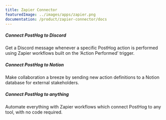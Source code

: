 ```yaml
---
title: Zapier Connector
featuredImage: ../images/apps/zapier.png
documentation: /product/zapier-connector/docs
---
```


<Section
    divider={false}
    title="Connect PostHog to 4,000+ other tools with Zapier, from Notion and Google Sheets to Slack and Mailchimp."
    size="full"
    cols={3}
>
    <div>
        <h5>Connect PostHog to Discord</h5>
        <p>Get a Discord message whenever a specific PostHog action is performed using Zapier workflows built on the ‘Action Performed’ trigger.</p>
    </div>
    <div>
        <h5>Connect PostHog to Notion</h5>
        <p>Make collaboration a breeze by sending new action definitions to a Notion database for external stakeholders.</p>
    </div>
    <div>
        <h5>Connect PostHog to anything</h5>
        <p>Automate everything with Zapier workflows which connect PostHog to any tool, with no code required.</p>
    </div>
</Section>

<TutorialsSlider topic="zapier" />

<Documentation />